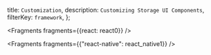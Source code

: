   title: `Customization`,
  description: `Customizing Storage UI Components`,
  filterKey: `framework`,
};


<Fragments fragments={{react: react0}} />


  <Fragments fragments={{"react-native": react_native1}} />
